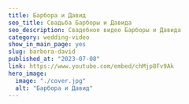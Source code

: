 ---
title: Барбора и Давид 
seo_title: Свадьба Барборы и Давида
seo_description: Свадебное видео Барборы и Давида
category: wedding-video
show_in_main_page: yes
slug: barbora-david
published_at: "2023-07-08"
link: https://www.youtube.com/embed/chMjp8Fv9Ak
hero_image:
  image: "./cover.jpg"
  alt: "Барбора и Давид"
---
